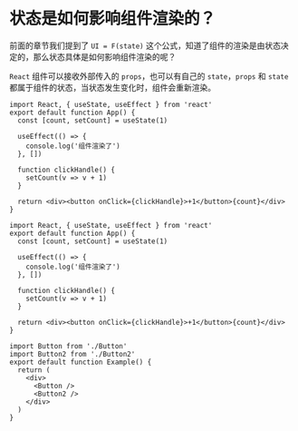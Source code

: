 # 状态是如何影响组件渲染的？

前面的章节我们提到了 `UI = F(state)` 这个公式，知道了组件的渲染是由状态决定的，那么状态具体是如何影响组件渲染的呢？

`React` 组件可以接收外部传入的 `props`，也可以有自己的 `state`，`props` 和 `state` 都属于组件的状态，当状态发生变化时，组件会重新渲染。


<CodeBlock>

```Button.tsx
import React, { useState, useEffect } from 'react'
export default function App() {
  const [count, setCount] = useState(1)

  useEffect(() => {
    console.log('组件渲染了')
  }, [])

  function clickHandle() {
    setCount(v => v + 1)
  }

  return <div><button onClick={clickHandle}>+1</button>{count}</div>
}
```

```Button2.tsx
import React, { useState, useEffect } from 'react'
export default function App() {
  const [count, setCount] = useState(1)

  useEffect(() => {
    console.log('组件渲染了')
  }, [])

  function clickHandle() {
    setCount(v => v + 1)
  }

  return <div><button onClick={clickHandle}>+1</button>{count}</div>
}
```

```tsx
import Button from './Button'
import Button2 from './Button2'
export default function Example() {
  return (
    <div>
      <Button />
      <Button2 />
    </div>
  )
}
```

</CodeBlock>
